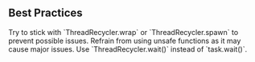 
## Best Practices
<Callout type="tip">
    Try to stick with `ThreadRecycler.wrap` or `ThreadRecycler.spawn` to prevent possible issues.
    Refrain from using unsafe functions as it may cause major issues. Use `ThreadRecycler.wait()` instead of `task.wait()`.
</Callout>
